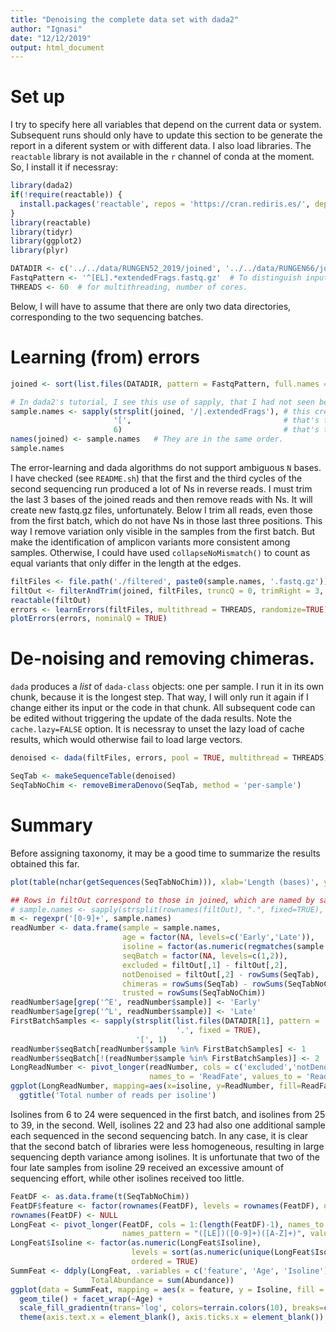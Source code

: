 ```yaml
---
title: "Denoising the complete data set with dada2"
author: "Ignasi"
date: "12/12/2019"
output: html_document
---
```


# Set up
I try to specify here all variables that depend on the current data or system. Subsequent
runs should only have to update this section to be generate the report in a diferent system
or with different data. I also load libraries. The `reactable` library is not available in
the `r` channel of conda at the moment. So, I install it if necessray:

```r
library(dada2)
if(!require(reactable)) {
  install.packages('reactable', repos = 'https://cran.rediris.es/', dependencies = TRUE)
}
library(reactable)
library(tidyr)
library(ggplot2)
library(plyr)

DATADIR <- c('../../data/RUNGEN52_2019/joined', '../../data/RUNGEN66/joined')  # It works with any number of dirs!
FastqPattern <- '^[EL].*extendedFrags.fastq.gz'  # To distinguish input fastq files. Must be common to all dirs.
THREADS <- 60  # for multithreading, number of cores.
```

Below, I will have to assume that there are only two data directories, corresponding to the two
sequencing batches.

# Learning (from) errors

```r
joined <- sort(list.files(DATADIR, pattern = FastqPattern, full.names = TRUE))

# In dada2's tutorial, I see this use of sapply, that I had not seen before. Interesting:
sample.names <- sapply(strsplit(joined, '/|.extendedFrags'), # this creates a list of lists,
                       '[',                                  # that's the extract-or-replace-parts-of-an-object function,
                       6)                                    # that's the argument to that function.
names(joined) <- sample.names   # They are in the same order.
sample.names
```

The error-learning and dada algorithms do not support ambiguous `N` bases. I have checked (see `README.sh`) that the first
and the third cycles of the second sequencing run produced a lot of Ns in reverse reads. I must trim the last 3 bases
of the joined reads and then remove reads with Ns. It will create new fastq.gz files, unfortunately. Below I trim all
reads, even those from the first batch, which do not have Ns in those last three positions. This way I remove variation
only visible in the samples from the first batch. But make the identification of amplicon variants more consistent among
samples. Otherwise, I could have used `collapseNoMismatch()` to count as equal variants that only differ in the length at
the edges.

```r
filtFiles <- file.path('./filtered', paste0(sample.names, '.fastq.gz'))
filtOut <- filterAndTrim(joined, filtFiles, truncQ = 0, trimRight = 3, multithread = THREADS)
reactable(filtOut)
errors <- learnErrors(filtFiles, multithread = THREADS, randomize=TRUE)
plotErrors(errors, nominalQ = TRUE)
```


# De-noising and removing chimeras.

`dada` produces a *list* of `dada-class` objects: one per sample. I run it in its own chunk, because
it is the longest step. That way, I will only run it again if I change either its input or the
code in that chunk. All subsequent code can be edited without triggering the update of the dada results.
Note the `cache.lazy=FALSE` option. It is necessray to unset the lazy load of cache results, which
would otherwise fail to load large vectors.

```r
denoised <- dada(filtFiles, errors, pool = TRUE, multithread = THREADS)
```

```r
SeqTab <- makeSequenceTable(denoised)
SeqTabNoChim <- removeBimeraDenovo(SeqTab, method = 'per-sample')
```

# Summary
Before assigning taxonomy, it may be a good time to summarize the results obtained this far.

```r
plot(table(nchar(getSequences(SeqTabNoChim))), xlab='Length (bases)', ylab='Num. ASV')
```

```r
## Rows in filtOut correspond to those in joined, which are named by sample.names. No need to extract the names again:
# sample.names <- sapply(strsplit(rownames(filtOut), ".", fixed=TRUE), '[', 1)
m <- regexpr('[0-9]+', sample.names)
readNumber <- data.frame(sample = sample.names,
                         age = factor(NA, levels=c('Early','Late')),
                         isoline = factor(as.numeric(regmatches(sample.names, m))),
                         seqBatch = factor(NA, levels=c(1,2)),
                         excluded = filtOut[,1] - filtOut[,2],
                         notDenoised = filtOut[,2] - rowSums(SeqTab),
                         chimeras = rowSums(SeqTab) - rowSums(SeqTabNoChim),
                         trusted = rowSums(SeqTabNoChim))
readNumber$age[grep('^E', readNumber$sample)] <- 'Early'
readNumber$age[grep('^L', readNumber$sample)] <- 'Late'
FirstBatchSamples <- sapply(strsplit(list.files(DATADIR[1], pattern = '^[EL].*extendedFrags.fastq.gz'),
                                     '.', fixed = TRUE),
                            '[', 1)
readNumber$seqBatch[readNumber$sample %in% FirstBatchSamples] <- 1
readNumber$seqBatch[!(readNumber$sample %in% FirstBatchSamples)] <- 2
LongReadNumber <- pivot_longer(readNumber, cols = c('excluded','notDenoised','chimeras','trusted'),
                               names_to = 'ReadFate', values_to = 'ReadNumber')
ggplot(LongReadNumber, mapping=aes(x=isoline, y=ReadNumber, fill=ReadFate)) + geom_col() + facet_wrap(~age) +
  ggtitle('Total number of reads per isoline')
```

Isolines from 6 to 24 were sequenced in the first batch, and isolines from 25 to 39, in the second. Well,
isolines 22 and 23 had also one additional sample each sequenced in the second sequencing batch. In any
case, it is clear that the second batch of libraries were less homogeneous, resulting in large sequencing
depth variance among isolines. It is unfortunate that two of the four late samples from isoline 29 received
an excessive amount of sequencing effort, while other isolines received too little.

```r
FeatDF <- as.data.frame(t(SeqTabNoChim))
FeatDF$feature <- factor(rownames(FeatDF), levels = rownames(FeatDF), ordered = TRUE) # this adds a column.
rownames(FeatDF) <- NULL
LongFeat <- pivot_longer(FeatDF, cols = 1:(length(FeatDF)-1), names_to = c('Age', 'Isoline', 'Batch'),
                         names_pattern = "([LE])([0-9]+)([A-Z]+)", values_to = 'Abundance')
LongFeat$Isoline <- factor(as.numeric(LongFeat$Isoline),
                           levels = sort(as.numeric(unique(LongFeat$Isoline))),
                           ordered = TRUE)
SummFeat <- ddply(LongFeat, .variables = c('feature', 'Age', 'Isoline'), summarize,
                  TotalAbundance = sum(Abundance))
ggplot(data = SummFeat, mapping = aes(x = feature, y = Isoline, fill = TotalAbundance)) +
  geom_tile() + facet_wrap(~Age) +
  scale_fill_gradientn(trans='log', colors=terrain.colors(10), breaks=c(5,50,500,5000)) +
  theme(axis.text.x = element_blank(), axis.ticks.x = element_blank())
```
